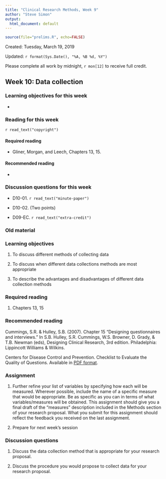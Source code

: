 ```yaml
---
title: "Clinical Research Methods, Week 9"
author: "Steve Simon"
output:
  html_document: default
---
```


```r
source(file="prelims.R", echo=FALSE)
```

Created: Tuesday, March 19, 2019

Updated: `r format(Sys.Date(), "%A, %B %d, %Y")`

Please complete all work by midnight, `r mon[12]` to receive full credit.

## Week 10: Data collection

### Learning objectives for this week

* 

### Reading for this week

`r read_text("copyright")`

#### Required reading

* Gliner, Morgan, and Leech, Chapters 13, 15.

#### Recommended reading

* 

### Discussion questions for this week

* D10-01. `r read_text("minute-paper")`

* D10-02. (Two points) 

* D09-EC. `r read_text("extra-credit")`

### Old material

### Learning objectives

1. To discuss different methods of collecting data

2. To discuss when different data collections methods are most appropriate

3. To describe the advantages and disadvantages of different data collection methods

### Required reading

1. Chapters 13, 15

### Recommended reading

Cummings, S.R. & Hulley, S.B. (2007). Chapter 15 "Designing questionnaires and interviews." In S.B. Hulley, S.R. Cummings, W.S. Browner, D. Grady, & T.B. Newman (eds), Designing Clinical Research, 3rd edition. Philadelphia: Lippincott Williams & Wilkins.

Centers for Disease Control and Prevention. Checklist to Evaluate the Quality of Questions. Available in [PDF format](https://www.cdc.gov/healthyyouth/evaluation/pdf/brief15.pdf).

### Assignment

1. Further refine your list of variables by specifying how each will be measured. Wherever possible, include the name of a specific measure that would be appropriate. Be as specific as you can in terms of what variables/measures will be obtained. This assignment should give you a final draft of the "measures" description included in the Methods section of your research proposal. What you submit for this assignment should reflect the feedback you received on the last assignment.

2. Prepare for next week's session

### Discussion questions

1. Discuss the data collection method that is appropriate for your research proposal.

2. Discuss the procedure you would propose to collect data for your research proposal.



